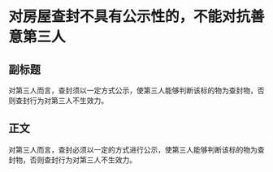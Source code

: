 # 对房屋查封不具有公示性的，不能对抗善意第三人
## 副标题
对第三人而言，查封须以一定方式公示，使第三人能够判断该标的物为查封物，否则查封行为对第三人不生效力。
## 正文
对第三人而言，查封必须以一定的方式进行公示，使第三人能够判断该标的物为查封物，否则查封行为对第三人不生效力。